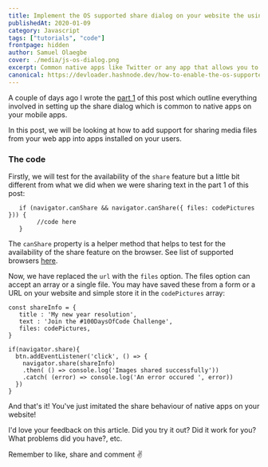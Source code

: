 ```yaml
---
title: Implement the OS supported share dialog on your website the using Javascript Web Share API 2
publishedAt: 2020-01-09
category: Javascript
tags: ["tutorials", "code"]
frontpage: hidden
author: Samuel Olaegbe
cover: ./media/js-os-dialog.png
excerpt: Common native apps like Twitter or any app that allows you to share content outside of them provide support for a dialog that allows you to share their content into other apps that are installed on your phone. In this tutorial, we will take a look at how this is done.
canonical: https://devloader.hashnode.dev/how-to-enable-the-os-supported-share-dialog-from-your-website-on-mobile-devices-using-javascript-web-share-api-part-2-ck56bmc2p02y6mzs1u72pwmjn
---
```


A couple of days ago I wrote the [part 1](https://devloader.hashnode.dev/how-to-enable-the-os-supported-share-dialog-from-your-website-on-mobile-devices-using-javascript-web-share-api-ck4xy25vi0056mus1nn2n9ck5) of this post which outline everything involved in setting up the share dialog which is common to native apps on your mobile apps.

In this post, we will be looking at how to add support for sharing media files from your web app into apps installed on your users.

### The code
Firstly, we will test for the availability of the ```share``` feature but a little bit different from what we did when we were sharing text in the part 1 of this post:

```
   if (navigator.canShare && navigator.canShare({ files: codePictures })) {
        //code here
   }
```

The ```canShare``` property is a helper method that helps to test for the availability of the share feature on the browser. See list of supported browsers [here](https://developer.mozilla.org/en-US/docs/Web/API/Navigator/share#Browser_compatibility).

Now, we have replaced the ``url`` with the ``files`` option. The files option can accept an array or a single file. You may have saved these from a form or a URL on your website and simple store it in the ```codePictures``` array:

```
const shareInfo = {
   title : 'My new year resolution',
   text : 'Join the #100DaysOfCode Challenge',
   files: codePictures,
}

if(navigator.share){
  btn.addEventListener('click', () => {
    navigator.share(shareInfo)
    .then( () => console.log('Images shared successfully'))
    .catch( (error) => console.log('An error occured ', error))
  })
}
```

And that's it! You've just imitated the share behaviour of native apps on your website!

I'd love your feedback on this article. Did you try it out? Did it work for you? What problems did you have?, etc.

Remember to like, share and comment ✌
